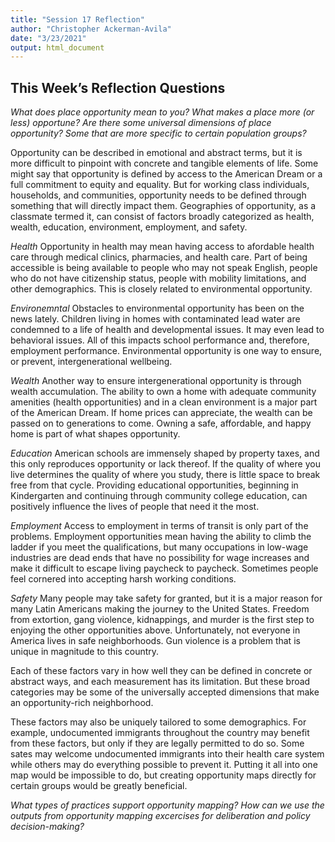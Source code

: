---
title: "Session 17 Reflection"
author: "Christopher Ackerman-Avila"
date: "3/23/2021"
output: html_document
---

## This Week’s Reflection Questions

*What does place opportunity mean to you? What makes a place more (or less) opportune? Are there some universal dimensions of place opportunity? Some that are more specific to certain population groups?*

Opportunity can be described in emotional and abstract terms, but it is more difficult to pinpoint with concrete and tangible elements of life. Some might say that opportunity is defined by access to the American Dream or a full commitment to equity and equality. But for working class individuals, households, and communities, opportunity needs to be defined through something that will directly impact them. Geographies of opportunity, as a classmate termed it, can consist of factors broadly categorized as health, wealth, education, environment, employment, and safety. 

*Health* Opportunity in health may mean having access to afordable health care through medical clinics, pharmacies, and health care. Part of being accessible is being available to people who may not speak English, people who do not have citizenship status, people with mobility limitations, and other demographics. This is closely related to environmental opportunity. 

*Environemntal* Obstacles to environmental opportunity has been on the news lately. Children living in homes with contaminated lead water are condemned to a life of health and developmental issues. It may even lead to behavioral issues. All of this impacts school performance and, therefore, employment performance. Environmental opportunity is one way to ensure, or prevent, intergenerational wellbeing. 

*Wealth* Another way to ensure intergenerational opportunity is through wealth accumulation. The ability to own a home with adequate community amenities (health opportunities) and in a clean environment is a major part of the American Dream. If home prices can appreciate, the wealth can be passed on to generations to come. Owning a safe, affordable, and happy home is part of what shapes opportunity. 

*Education* American schools are immensely shaped by property taxes, and this only reproduces opportunity or lack thereof. If the quality of where you live determines the quality of where you study, there is little space to break free from that cycle. Providing educational opportunities, beginning in Kindergarten and continuing through community college education, can positively influence the lives of people that need it the most. 

*Employment* Access to employment in terms of transit is only part of the problems. Employment opportunities mean having the ability to climb the ladder if you meet the qualifications, but many occupations in low-wage industries are dead ends that have no possibility for wage increases and make it difficult to escape living paycheck to paycheck. Sometimes people feel cornered into accepting harsh working conditions. 

*Safety* Many people may take safety for granted, but it is a major reason for many Latin Americans making the journey to the United States. Freedom from extortion, gang violence, kidnappings, and murder is the first step to enjoying the other opportunities above. Unfortunately, not everyone in America lives in safe neighborhoods. Gun violence is a problem that is unique in magnitude to this country. 

Each of these factors vary in how well they can be defined in concrete or abstract ways, and each measurement has its limitation. But these broad categories may be some of the universally accepted dimensions that make an opportunity-rich neighborhood. 

These factors may also be uniquely tailored to some demographics. For example, undocumented immigrants throughout the country may benefit from these factors, but only if they are legally permitted to do so. Some sates may welcome undocumented immigrants into their health care system while others may do everything possible to prevent it. Putting it all into one map would be impossible to do, but creating opportunity maps directly for certain groups would be greatly beneficial.   


*What types of practices support opportunity mapping? How can we use the outputs from opportunity mapping excercises for deliberation and policy decision-making?*

